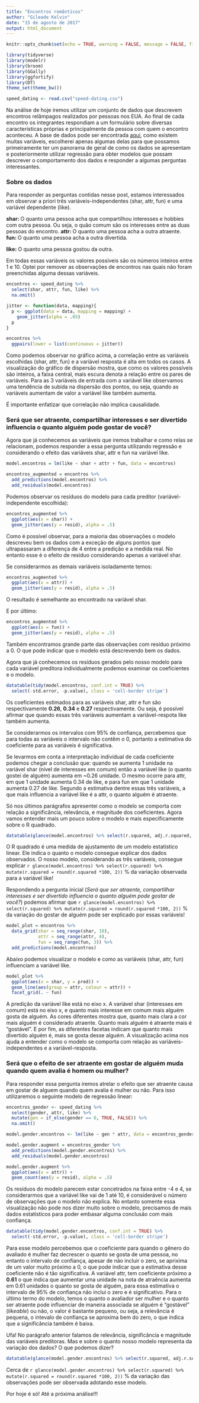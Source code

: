 ```yaml
---
title: "Encontros românticos"
author: "Gileade Kelvin"
date: "15 de agosto de 2017"
output: html_document
---
```


```r
knitr::opts_chunk$set(echo = TRUE, warning = FALSE, message = FALSE, fig.align="center")
```

```r
library(tidyverse)
library(modelr)
library(broom)
library(GGally)
library(ggfortify)
library(DT)
theme_set(theme_bw())
```

```r
speed_dating <- read.csv("speed-dating.csv")
```

Na análise de hoje iremos utilizar um conjunto de dados que descrevem encontros relâmpagos realizados por pessoas nos EUA. Ao final de cada encontro os integrantes respondiam a um formulário sobre diversas características próprias e principalmente da pessoa com quem o encontro aconteceu. A base de dados pode ser encontrada [aqui](https://github.com/nazareno/ciencia-de-dados-1/tree/master/5-regressao/speed-dating), como existem muitas variáveis, escolherei apenas algumas delas para que possamos primeiramente ter um panorama de geral de como os dados se apresentam e posteriormente utilizar regressão para obter modelos que possam descrever o comportamento dos dados e responder a algumas perguntas interessantes.

### Sobre os dados

Para responder as perguntas contidas nesse post, estamos interessados em observar a priori três variáveis-independentes (shar, attr, fun) e uma variável dependente (like).

**shar: ** O quanto uma pessoa acha que compartilhou interesses e hobbies com outra pessoa. Ou seja, o quão comum são os interesses entre as duas pessoas do encontro.
**attr: ** O quanto uma pessoa acha a outra atraente.
**fun: ** O quanto uma pessoa acha a outra divertida.

**like: ** O quanto uma pessoa gostou da outra.

Em todas essas variáveis os valores possíveis são os números inteiros entre 1 e 10. Optei por remover as observações de encontros nas quais não foram preenchidas alguma dessas variáveis.

```r
encontros <- speed_dating %>%
  select(shar, attr, fun, like) %>%
  na.omit()
```

```r
jitter <- function(data, mapping){
  p <- ggplot(data = data, mapping = mapping) + 
    geom_jitter(alpha = .05)
  p
}

encontros %>%
  ggpairs(lower = list(continuous = jitter))
```
Como podemos observar no gráfico acima, a correlação entre as variáveis escolhidas (shar, attr, fun) e a variável resposta é alta em todos os casos. A visualização do gráfico de dispersão mostra, que como os valores possíveis são inteiros, a faixa central, mais escura denota a relação entre os pares de variáveis. Para as 3 variáveis de entrada com a variável like observamos uma tendência de subida na dispersão dos pontos, ou seja, quando as variáveis aumentam de valor a variável like também aumenta.

É importante enfatizar que correlação não implica causalidade.

### Será que ser atraente, compartilhar interesses e ser divertido influencia o quanto alguém pode gostar de você?

Agora que já conhecemos as variáveis que iremos trabalhar e como relas se relacionam, podemos responder a essa pergunta utilizando regressão e considerando o efeito das variáveis shar, attr e fun na variável like.

```r
model.encontros = lm(like ~ shar + attr + fun, data = encontros)

encontros_augmented = encontros %>% 
  add_predictions(model.encontros) %>% 
  add_residuals(model.encontros)
```

Podemos observar os resíduos do modelo para cada preditor (variável-independente escolhida):

```r
encontros_augmented %>% 
  ggplot(aes(x = shar)) + 
  geom_jitter(aes(y = resid), alpha = .5)
```
Como é possível observar, para a maioria das observações o modelo descreveu bem os dados com a exceção de alguns pontos que ultrapassaram a diferença de 4 entre a predição e a medida real. No entanto esse é o efeito de resíduo considerando apenas a variável shar.

Se considerarmos as demais variáveis isoladamente temos:

```r
encontros_augmented %>% 
  ggplot(aes(x = attr)) + 
  geom_jitter(aes(y = resid), alpha = .5)
```

O resultado é semelhante ao encontrado na variável shar.

E por último:

```r
encontros_augmented %>% 
  ggplot(aes(x = fun)) + 
  geom_jitter(aes(y = resid), alpha = .5)

```
Também encontramos grande parte das observações com resíduo próximo a 0. O que pode indicar que o modelo está descrevendo bem os dados.

Agora que já conhecemos os resíduos gerados pelo nosso modelo para cada variável preditora individualmente podemos examinar os coeficientes e o modelo.

```r
datatable(tidy(model.encontros, conf.int = TRUE) %>% 
  select(-std.error, -p.value), class = 'cell-border stripe')
```
Os coeficientes estimados para as variáveis shar, attr e fun são respectivamente **0.26**, **0.34** e **0.27** respectivamente. Ou seja, é possível afirmar que quando essas três variáveis aumentam a variável-respota like também aumenta. 

Se considerarmos os intervalos com 95% de confiança, percebemos que para todas as variáveis o intervalo não contêm o 0, portanto a estimativa do coeficiente para as variáveis é significativa.

Se levarmos em conta a interpretação individual de cada coeficiente podemos chegar a conclusão que: quando se aumenta 1 unidade na variável shar (nível de interesses em comum) então a variável like (o quanto gostei de alguém) aumenta em ~0.26 unidade. O mesmo ocorre para attr, em que 1 unidade aumenta 0.34 de like, e para fun em que 1 unidade aumenta 0.27 de like. Segundo a estimativa dentre essas três variáveis, a que mais influencia a variável like é a attr, o quanto alguém é atraente.

Só nos últimos parágrafos apresentei como o modelo se comporta com relação a significância, relevância, e magnitude dos coeficientes. Agora vamos entender mais um pouco sobre o modelo e mais especificamente sobre o R quadrado. 

```r
datatable(glance(model.encontros) %>% select(r.squared, adj.r.squared, sigma, statistic, p.value), class = 'cell-border stripe')
```

O R quadrado é uma medida de ajustamento de um modelo estatístico linear. Ele indica o quanto o modelo consegue explicar dos dados observados. O nosso modelo, considerando as três variáveis, consegue explicar `r glance(model.encontros) %>% select(r.squared) %>% mutate(r.squared = round(r.squared *100, 2))` % da variação observada para a variável like! 

Respondendo a pergunta inicial (*Será que ser atraente, compartilhar interesses e ser divertido influencia o quanto alguém pode gostar de você?*) podemos afirmar que `r glance(model.encontros) %>% select(r.squared) %>% mutate(r.squared = round(r.squared *100, 2))` % da variação do gostar de alguém pode ser explicado por essas variáveis!

```r
model_plot = encontros %>% 
  data_grid(shar = seq_range(shar, 10), 
            attr = seq_range(attr, 4),
            fun = seq_range(fun, 3)) %>% 
  add_predictions(model.encontros)
```

Abaixo podemos visualizar o modelo e como as variáveis (shar, attr, fun) influenciam a variável like.

```r
model_plot %>% 
  ggplot(aes(x = shar, y = pred)) + 
  geom_line(aes(group = attr, colour = attr)) + 
  facet_grid(. ~ fun)
```
A predição da variável like está no eixo x. A variável shar (interesses em comum) está no eixo x, e quanto mais interesse em comum mais alguém gosta de alguém. As cores diferentes mostra que, quanto mais clara a cor mais alguém é considerado atraente. Quanto mais alguém é atraente mais é "gostável". E por fim, as diferentes facetas indicam que quanto mais divertido alguém é, mais se gosta desse alguém. A visualização acima nos ajuda a entender como o modelo se comporta com relação as variáveis-independentes e a variável-resposta.

### Será que o efeito de ser atraente em gostar de alguém muda quando quem avalia é homem ou mulher?

Para responder essa pergunta iremos atrelar o efeito que ser atraente causa em gostar de alguem quando quem avalia é mulher ou não. Para isso utilizaremos o seguinte modelo de regressão linear:

```r
encontros_gender <- speed_dating %>%
  select(gender, attr, like) %>%
  mutate(gen = if_else(gender == 0, TRUE, FALSE)) %>%
  na.omit()
```

```r
model.gender.encontros <- lm(like ~ gen * attr, data = encontros_gender)
```

```r
model.gender.augment = encontros_gender %>% 
  add_predictions(model.gender.encontros) %>%
  add_residuals(model.gender.encontros)

```

```r
model.gender.augment %>% 
  ggplot(aes(x = attr)) + 
  geom_count(aes(y = resid), alpha = .5)
```

Os resíduos do modelo parecem estar concetrados na faixa entre -4 e 4, se considerarmos que a variável like vai de 1 até 10, é considerável o número de observações que o modelo não explica. No entanto somente essa visualização não pode nos dizer muito sobre o modelo, precisamos de mais dados estatísticos para poder embasar alguma conclusão com mais confiança.

```r
datatable(tidy(model.gender.encontros, conf.int = TRUE) %>% 
  select(-std.error, -p.value), class = 'cell-border stripe')
```
Para esse modelo percebemos que o coeficiente para quando o gênero do avaliado é mulher faz decrescer o quanto se gosta de uma pessoa, no entanto o intervalo de confiança, apesar de não incluir o zero, se aprixima de um valor muito próximo a 0, o que pode indicar que a estimativa desse coeficiente não é tão significativa. A variável attr, tem coeficiente próximo a **0.61** o que indica que aumentar uma unidade na nota de atraência aumenta em 0.61 unidades o quanto se gosta de alguém, para essa estimativa o intervalo de 95% de confiança não inclui o zero e é significativo. Para o último termo do modelo, temos o quanto o avaliador ser mulher e o quanto ser atraente pode influenciar de maneira associada se alguém é "gostável" (*likeable*) ou não, o valor é bastante pequeno, ou seja, a relevância é pequena, o intevalo de confiança se aproxima bem do zero, o que indica que a significância também é baixa.

Ufa! No parágrafo anterior falamos de relevância, significância e magnitude das variáveis preditoras. Mas e sobre o quanto nosso modelo representa da variação dos dados? O que podemos dizer?

```r
datatable(glance(model.gender.encontros) %>% select(r.squared, adj.r.squared, sigma, statistic, p.value), class = 'cell-border stripe')
```
Cerca de `r glance(model.gender.encontros) %>% select(r.squared) %>% mutate(r.squared = round(r.squared *100, 2))` % da variação das observações pode ser observada adotando esse modelo.

Por hoje é só! Até a próxima análise!!!